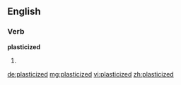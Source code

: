 ==English==

===Verb===
'''plasticized'''

# {{past of|plasticize}}

[[de:plasticized]]
[[mg:plasticized]]
[[vi:plasticized]]
[[zh:plasticized]]